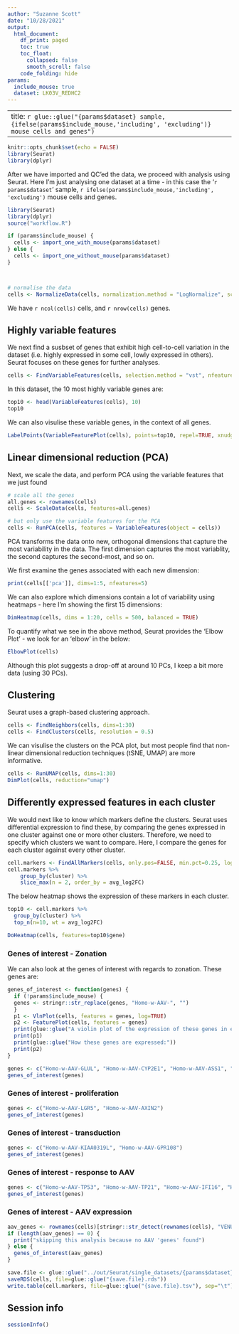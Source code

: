 ```yaml
---
author: "Suzanne Scott"
date: "10/28/2021"
output:
  html_document:
    df_print: paged
    toc: true
    toc_float:
      collapsed: false
      smooth_scroll: false
    code_folding: hide
params:
  include_mouse: true
  dataset: LK03V_REDHC2
---
```


---
title: `r glue::glue("{params$dataset} sample, {ifelse(params$include_mouse,'including', 'excluding')} mouse cells and genes")`
---

```r
knitr::opts_chunk$set(echo = FALSE)
library(Seurat)
library(dplyr)
```

After we have imported and QC'ed the data, we proceed with analysis using Seurat.  Here I'm just analysing one dataset at a time - in this case the '`r params$dataset`' sample, `r ifelse(params$include_mouse,'including', 'excluding')` mouse cells and genes.


```r
library(Seurat)
library(dplyr)
source("workflow.R")

if (params$include_mouse) {
  cells <- import_one_with_mouse(params$dataset)
} else {
  cells <- import_one_without_mouse(params$dataset)
}



# normalise the data
cells <- NormalizeData(cells, normalization.method = "LogNormalize", scale.factor = 10000)


```

We have `r ncol(cells)` cells, and `r nrow(cells)` genes.

## Highly variable features

We next find a susbset of genes that exhibit high cell-to-cell variation in the dataset (i.e. highly expressed in some cell, lowly expressed in others).  Seurat focuses on these genes for further analyses.

```r
cells <- FindVariableFeatures(cells, selection.method = "vst", nfeatures = 2000)
```

In this dataset, the 10 most highly variable genes are:

```r
top10 <- head(VariableFeatures(cells), 10)
top10
```

We can also visulise these variable genes, in the context of all genes.

```r
LabelPoints(VariableFeaturePlot(cells), points=top10, repel=TRUE, xnudge = 0, ynudge=0)
```

## Linear dimensional reduction (PCA)

Next, we scale the data, and perform PCA using the variable features that we just found

```r
# scale all the genes
all.genes <- rownames(cells)
cells <- ScaleData(cells, features=all.genes)

# but only use the variable features for the PCA
cells <- RunPCA(cells, features = VariableFeatures(object = cells))
```

PCA transforms the data onto new, orthogonal dimensions that capture the most variability in the data.  The first dimension captures the most variablity, the second captures the second-most, and so on.

We first examine the genes associated with each new dimension:
```r
print(cells[['pca']], dims=1:5, nfeatures=5)
```

We can also explore which dimensions contain a lot of variability using heatmaps - here I'm showing the first 15 dimensions:


```r
DimHeatmap(cells, dims = 1:20, cells = 500, balanced = TRUE)
```
To quantify what we see in the above method, Seurat provides the 'Elbow Plot' - we look for an 'elbow' in the below:


```r
ElbowPlot(cells)
```
Although this plot suggests a drop-off at around 10 PCs, I keep a bit more data (using 30 PCs).

## Clustering

Seurat uses a graph-based clustering approach.

```r
cells <- FindNeighbors(cells, dims=1:30)
cells <- FindClusters(cells, resolution = 0.5)
```

We can visulise the clusters on the PCA plot, but most people find that non-linear dimensional reduction techniques (tSNE, UMAP) are more informative.

```r
cells <- RunUMAP(cells, dims=1:30)
DimPlot(cells, reduction="umap")
```

## Differently expressed features in each cluster

We would next like to know which markers define the clusters.  Seurat uses differential expression to find these, by comparing the genes expressed in one cluster against one or more other clusters.  Therefore, we need to specify which clusters we want to compare.  Here, I compare the genes for each cluster against every other cluster.

```r
cell.markers <- FindAllMarkers(cells, only.pos=FALSE, min.pct=0.25, logfc.threshold = 0.25)
cell.markers %>%
    group_by(cluster) %>%
    slice_max(n = 2, order_by = avg_log2FC)
```

The below heatmap shows the expression of these markers in each cluster.

```r
top10 <- cell.markers %>% 
  group_by(cluster) %>% 
  top_n(n=10, wt = avg_log2FC)

DoHeatmap(cells, features=top10$gene)
```

### Genes of interest - Zonation

We can also look at the genes of interest with regards to zonation.  These genes are:

```r


genes_of_interest <- function(genes) {
  if (!params$include_mouse) {
  genes <- stringr::str_replace(genes, "Homo-w-AAV-", "")
  }
  p1 <- VlnPlot(cells, features = genes, log=TRUE)
  p2 <- FeaturePlot(cells, features = genes)
  print(glue::glue("A violin plot of the expression of these genes in each cluster:"))
  print(p1)
  print(glue::glue("How these genes are expressed:"))
  print(p2)
}

genes <- c("Homo-w-AAV-GLUL", "Homo-w-AAV-CYP2E1", "Homo-w-AAV-ASS1", "Homo-w-AAV-ALB", "Homo-w-AAV-CYP2F2", "Homo-w-AAV-CYP1A2", "Homo-w-AAV-ARG1", "Homo-w-AAV-PCK1", "Homo-w-AAV-ASL", "Homo-w-AAV-GSTM3", "Homo-w-AAV-SDHD")
genes_of_interest(genes)

```

### Genes of interest - proliferation

```r
genes <- c("Homo-w-AAV-LGR5", "Homo-w-AAV-AXIN2")
genes_of_interest(genes)

```

### Genes of interest - transduction



```r
genes <- c("Homo-w-AAV-KIAA0319L", "Homo-w-AAV-GPR108")
genes_of_interest(genes)

```

### Genes of interest - response to AAV

```r
genes <- c("Homo-w-AAV-TP53", "Homo-w-AAV-TP21", "Homo-w-AAV-IFI16", "Homo-w-AAV-TLR2")
genes_of_interest(genes)

```

### Genes of interest - AAV expression

```r
aav_genes <- rownames(cells)[stringr::str_detect(rownames(cells), "VENUS|CERULEAN")]
if (length(aav_genes) == 0) {
  print("skipping this analysis because no AAV 'genes' found")
} else {
  genes_of_interest(aav_genes)
}

```




```r
save.file <- glue::glue("../out/Seurat/single_datasets/{params$dataset}_mouse-{params$include_mouse}")
saveRDS(cells, file=glue::glue("{save.file}.rds"))
write.table(cell.markers, file=glue::glue("{save.file}.tsv"), sep="\t")
```


## Session info

```r
sessionInfo()
```




